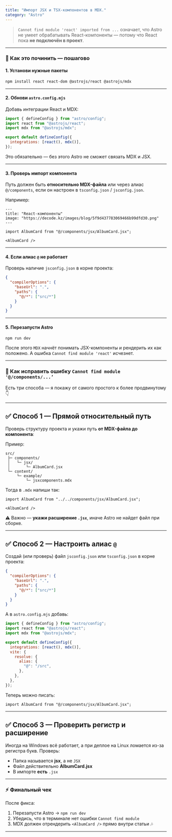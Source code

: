 ```yaml
---
title: "Импорт JSX и TSX-компонентов в MDX."
category: "Astro"
---
```


> `Cannot find module 'react' imported from ...`
> означает, что Astro не умеет обрабатывать React-компоненты — потому что React пока **не подключён в проект**.

---

### 🧭 Как это починить — пошагово

#### 1. Установи нужные пакеты

```bash
npm install react react-dom @astrojs/react @astrojs/mdx
```

---

#### 2. Обнови `astro.config.mjs`

Добавь интеграции React и MDX:

```js
import { defineConfig } from "astro/config";
import react from "@astrojs/react";
import mdx from "@astrojs/mdx";

export default defineConfig({
  integrations: [react(), mdx()],
});
```

Это обязательно — без этого Astro не сможет связать MDX и JSX.

---

#### 3. Проверь импорт компонента

Путь должен быть **относительно MDX-файла** или через алиас `@/components`, если он настроен в `tsconfig.json` / `jsconfig.json`.

Например:

```mdx
---
title: "React-компоненты"
image: "https://decode.kz/images/blog/5f9d437783069466b99dfd30.png"
---

import AlbumCard from "@/components/jsx/AlbumCard.jsx";

<AlbumCard />
```

---

#### 4. Если алиас `@` не работает

Проверь наличие `jsconfig.json` в корне проекта:

```json
{
  "compilerOptions": {
    "baseUrl": ".",
    "paths": {
      "@/*": ["src/*"]
    }
  }
}
```

---

#### 5. Перезапусти Astro

```bash
npm run dev
```

После этого `MDX` начнёт понимать JSX-компоненты и рендерить их как положено.
А ошибка `Cannot find module 'react'` исчезнет.

---

### 🚀 Как исправить ошибку `Cannot find module '@/components/...’`

Есть три способа — я покажу от самого простого к более продвинутому 👇

---

## ✅ Способ 1 — Прямой относительный путь

Проверь структуру проекта и укажи путь **от MDX-файла до компонента**:

Пример:

```
src/
 ├─ components/
 │   └─ jsx/
 │       └─ AlbumCard.jsx
 └─ content/
     └─ example/
         └─ jsxcomponents.mdx
```

Тогда в `.mdx` напиши так:

```mdx
import AlbumCard from "../../components/jsx/AlbumCard.jsx";

<AlbumCard />
```

⚠️ Важно — **укажи расширение `.jsx`**, иначе Astro не найдет файл при сборке.

---

## ✅ Способ 2 — Настроить алиас `@`

Создай (или проверь) файл `jsconfig.json` или `tsconfig.json` в корне проекта:

```json
{
  "compilerOptions": {
    "baseUrl": ".",
    "paths": {
      "@/*": ["src/*"]
    }
  }
}
```

А в `astro.config.mjs` добавь:

```js
import { defineConfig } from "astro/config";
import react from "@astrojs/react";
import mdx from "@astrojs/mdx";

export default defineConfig({
  integrations: [react(), mdx()],
  vite: {
    resolve: {
      alias: {
        "@": "/src",
      },
    },
  },
});
```

Теперь можно писать:

```mdx
import AlbumCard from "@/components/jsx/AlbumCard.jsx";
```

---

## ✅ Способ 3 — Проверить регистр и расширение

Иногда на Windows всё работает, а при деплое на Linux ломается из-за регистра букв.
Проверь:

* Папка называется **jsx**, а не `JSX`
* Файл действительно **AlbumCard.jsx**
* В импорте **есть** `.jsx`

---

### ⚡ Финальный чек

После фикса:

1. Перезапусти Astro → `npm run dev`
2. Убедись, что в терминале нет ошибки `Cannot find module`
3. MDX должен отрендерить `<AlbumCard />` прямо внутри статьи 🎶

---